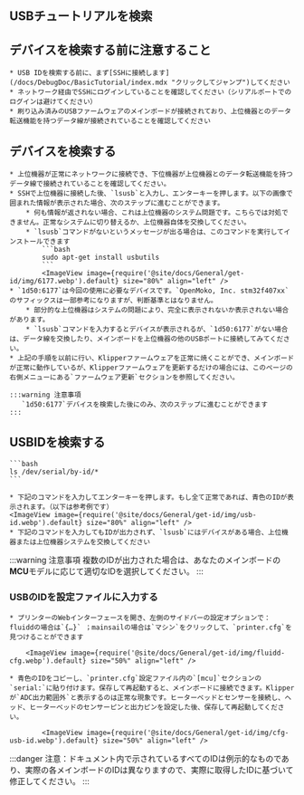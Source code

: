 ## USBチュートリアルを検索

## デバイスを検索する前に注意すること

    * USB IDを検索する前に、まず[SSHに接続します](/docs/DebugDoc/BasicTutorial/index.mdx "クリックしてジャンプ")してください
    * ネットワーク経由でSSHにログインしていることを確認してください（シリアルポートでのログインは避けてください）
    * 刷り込み済みのUSBファームウェアのメインボードが接続されており、上位機器とのデータ転送機能を持つデータ線が接続されていることを確認してください

## デバイスを検索する
    * 上位機器が正常にネットワークに接続でき、下位機器が上位機器とのデータ転送機能を持つデータ線で接続されていることを確認してください。
    * SSHで上位機器に接続した後、`lsusb`と入力し、エンターキーを押します。以下の画像で囲まれた情報が表示された場合、次のステップに進むことができます。
        * 何も情報が返されない場合、これは上位機器のシステム問題です。こちらでは対処できません。正常なシステムに切り替えるか、上位機器自体を交換してください。
        * `lsusb`コマンドがないというメッセージが出る場合は、このコマンドを実行してインストールできます
            ```bash
            sudo apt-get install usbutils
            ```
            <ImageView image={require('@site/docs/General/get-id/img/6177.webp').default} size="80%" align="left" /> 
    * `1d50:6177`は今回の使用に必要なデバイスです。`OpenMoko, Inc. stm32f407xx`のサフィックスは一部参考になりますが、判断基準とはなりません。
        * 部分的な上位機器はシステムの問題により、完全に表示されないか表示されない場合があります。
        * `lsusb`コマンドを入力するとデバイスが表示されるが、`1d50:6177`がない場合は、データ線を交換したり、メインボードを上位機器の他のUSBポートに接続してみてください。
    * 上記の手順を以前に行い、Klipperファームウェアを正常に焼くことができ、メインボードが正常に動作しているが、Klipperファームウェアを更新するだけの場合には、このページの右側メニューにある`ファームウェア更新`セクションを参照してください。

    :::warning 注意事項
       `1d50:6177`デバイスを検索した後にのみ、次のステップに進むことができます
    :::

## USBIDを検索する

    ```bash
    ls /dev/serial/by-id/*
    ```

    * 下記のコマンドを入力してエンターキーを押します。もし全て正常であれば、青色のIDが表示されます。（以下は参考例です）
    <ImageView image={require('@site/docs/General/get-id/img/usb-id.webp').default} size="80%" align="left" />
    * 下記のコマンドを入力してもIDが出力されず、`lsusb`にはデバイスがある場合、上位機器または上位機器システムを交換してください

:::warning 注意事項
複数のIDが出力された場合は、あなたのメインボードの**MCU**モデルに応じて適切なIDを選択してください。
:::

### USBのIDを設定ファイルに入力する

    * プリンターのWebインターフェースを開き、左側のサイドバーの設定オプションで：fluiddの場合は`{…}` ；mainsailの場合は`マシン`をクリックして、`printer.cfg`を見つけることができます

        <ImageView image={require('@site/docs/General/get-id/img/fluidd-cfg.webp').default} size="50%" align="left" />

    * 青色のIDをコピーし、`printer.cfg`設定ファイル内の`[mcu]`セクションの`serial:`に貼り付けます。保存して再起動すると、メインボードに接続できます。Klipperが`ADC出力範囲外`と表示するのは正常な現象です。ヒーターベッドとセンサーを接続し、ヘッド、ヒーターベッドのセンサーピンと出力ピンを設定した後、保存して再起動してください。

            <ImageView image={require('@site/docs/General/get-id/img/cfg-usb-id.webp').default} size="50%" align="left" />

:::danger
注意：ドキュメント内で示されているすべてのIDは例示的なものであり、実際の各メインボードのIDは異なりますので、実際に取得したIDに基づいて修正してください。
:::